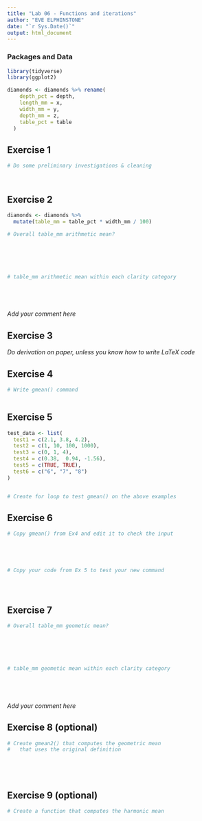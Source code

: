 ```yaml
---
title: "Lab 06 - Functions and iterations"
author: "EVE ELPHINSTONE"
date: "`r Sys.Date()`"
output: html_document
---
```



### Packages and Data

```r
library(tidyverse) 
library(ggplot2)
```

```r
diamonds <- diamonds %>% rename(
    depth_pct = depth,
    length_mm = x,
    width_mm = y,
    depth_mm = z,
    table_pct = table
  )
```


## Exercise 1

```r
# Do some preliminary investigations & cleaning




```


## Exercise 2

```r

diamonds <- diamonds %>%
  mutate(table_mm = table_pct * width_mm / 100)

# Overall table_mm arithmetic mean?






# table_mm arithmetic mean within each clarity category






```

_Add your comment here_

## Exercise 3

_Do derivation on paper, unless you know how to write LaTeX code_


## Exercise 4

```r
# Write gmean() command



```

## Exercise 5

```r

test_data <- list(
  test1 = c(2.1, 3.8, 4.2),
  test2 = c(1, 10, 100, 1000),
  test3 = c(0, 1, 4),
  test4 = c(0.38,  0.94, -1.56),
  test5 = c(TRUE, TRUE),
  test6 = c("6", "7", "8")
)


# Create for loop to test gmean() on the above examples


```


## Exercise 6

```r
# Copy gmean() from Ex4 and edit it to check the input





# Copy your code from Ex 5 to test your new command





```


## Exercise 7

```r
# Overall table_mm geometic mean?






# table_mm geometic mean within each clarity category






```

_Add your comment here_


## Exercise 8 (optional)

```r
# Create gmean2() that computes the geometric mean 
#   that uses the original definition






```


## Exercise 9 (optional)

```r
# Create a function that computes the harmonic mean







```
